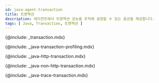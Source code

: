 ```yaml
---
id: java-agent-transaction
title: 트랜잭션
description: 에이전트에서 트랜잭션 성능을 추적해 설정할 수 있는 옵션을 제공합니다.
tags: [ Java, Transaction, 트랜잭션 ]
---
```


{@include: _transaction.mdx}

{@include: _java-transaction-profiling.mdx}  

{@include: _java-http-transaction.mdx}

{@include: _java-non-http-transaction.mdx}

{@include: _java-trace-transaction.mdx}